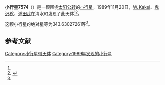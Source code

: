 {{Infobox planet
| bgcolour = #FFFFC0
| name = 7574
| symbol = 
| image = 
| caption = 
| discovery = yes
| discovery_ref = 
| discoverer = [[W._Kakei|W. Kakei]]、[[鬼沢稔|鬼沢稔]]、[[浦田武|浦田武]]
| discovery_site = [[清水町|清水町]] 
| discovered = 1989年11月20日
| designations = yes
| mp_name = 
| named_after = 
| alt_names = 1989 WO1/ 1963 VH / 1982 VZ1 / 1995 US1
| mp_category = [[外小行星带|外小行星带]]
| orbit_ref = <ref name="a">[http://ssd.jpl.nasa.gov/sbdb.cgi?sstr=7574 7574] {{Wayback|url=http://ssd.jpl.nasa.gov/sbdb.cgi?sstr=7574 |date=20210901054205 }}，小行星數據庫瀏覽器（JPL Small-Body Database Browser）－[[美国国家航空航天局|美国国家航空航天局]]喷气推进实验室</ref>
| epoch = 2456400.5 (2013年4月18日更新)
| aphelion = {{convert|4.035142542395072|AU|km|3|abbr=on|lk=out}}
| perihelion = {{convert|2.84560064223946|AU|km|3|abbr=on}}
| semimajor = {{convert|3.440371592317266|AU|km|3|abbr=on}}
| eccentricity = 0.172879857
| period = 2330.807765 [[日|日]]<br />6.38[[儒略年|儒略年]]
| avg_speed = 
| inclination = 11.11220241561817
| asc_node = 61.8624084692542
| mean_anomaly = 
| arg_peri = 343.63027261
| satellites = 
| physical_characteristics = yes
| dimensions = 
| mass = 
| density = 
| surface_grav = 
| escape_velocity = 
| sidereal_day = 
| axial_tilt = 
| pole_ecliptic_lat = 
| pole_ecliptic_lon = 
| albedo = 
| temperatures= 
| temp_name1 = 
| mean_temp_1 = 
| max_temp_1 = 
| temp_name2 = 
| max_temp_2 = 
| spectral_type = 
| abs_magnitude = 343.63027261
}}

'''小行星7574'''（{{lang-en|7574}}）是一颗围绕[[太阳|太阳]][[公转|公转]]的[[小行星|小行星]]。1989年11月20日，[[W._Kakei|W. Kakei]]、[[鬼沢稔|鬼沢稔]]、[[浦田武|浦田武]]在清水町发现了此天体<ref name="a" /><ref>{{cite news|title=小行星列表|url=http://cfa-www.harvard.edu/iau/lists/NumberedMPs.txt|accessdate=2013-07-08|newspaper=哈佛大学|archive-date=2008-05-17|archive-url=https://web.archive.org/web/20080517010638/http://cfa-www.harvard.edu/iau/lists/NumberedMPs.txt|dead-url=no}}</ref>。

这颗小行星的[[绝对星等|绝对星等]]为343.63027261等<ref name="a" />。

==参考文献==
{{reflist}}
{{Minor Planet Number|[[小行星7573|小行星7573]]|[[小行星7575|小行星7575]]}}

{{小天体}}

[[Category:小行星带天体|Category:小行星带天体]]
[[Category:1989年发现的小行星|Category:1989年发现的小行星]]

{{asteroid-stub}}